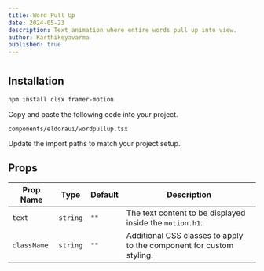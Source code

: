 ```yaml
---
title: Word Pull Up
date: 2024-05-23
description: Text animation where entire words pull up into view.
author: Karthikeyavarma
published: true
---
```


<ComponentPreview name="wordpullupdemo" />

#

## Installation

<Steps>

<Step>

```bash
npm install clsx framer-motion
```

</Step>

<Step>Copy and paste the following code into your project.</Step>

`components/eldoraui/wordpullup.tsx`

<ComponentSource name="wordpullup" />

<Step>Update the import paths to match your project setup.</Step>

</Steps>

## Props

| Prop Name   | Type     | Default | Description                                                          |
| ----------- | -------- | ------- | -------------------------------------------------------------------- |
| `text`      | `string` | `""`    | The text content to be displayed inside the `motion.h1`.             |
| `className` | `string` | `""`    | Additional CSS classes to apply to the component for custom styling. |
